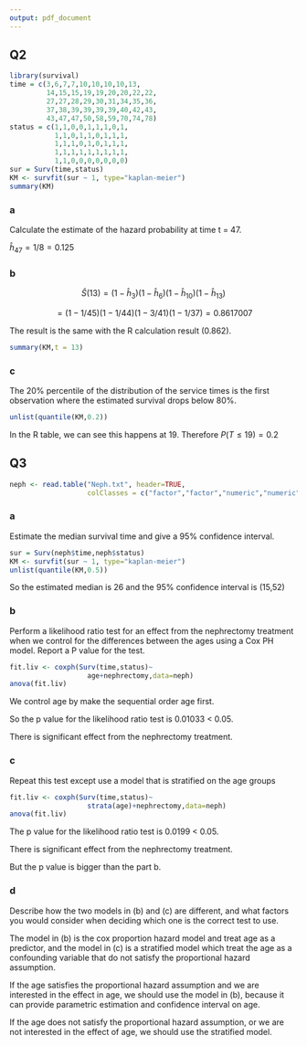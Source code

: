 ```yaml
---
output: pdf_document
---
```


## Q2

```r
library(survival)
time = c(3,6,7,7,10,10,10,10,13,
         14,15,15,19,19,20,20,22,22,
         27,27,28,29,30,31,34,35,36,
         37,38,39,39,39,39,40,42,43,
         43,47,47,50,58,59,70,74,78)
status = c(1,1,0,0,1,1,1,0,1,
           1,1,0,1,1,0,1,1,1,
           1,1,1,0,1,0,1,1,1,
           1,1,1,1,1,1,1,1,1,
           1,1,0,0,0,0,0,0,0)
sur = Surv(time,status)
KM <- survfit(sur ~ 1, type="kaplan-meier")
summary(KM)
```

### a

Calculate the estimate of the hazard probability at time t = 47.

$\hat h_{47} = 1/8 = 0.125$

### b

$$\hat S(13) = (1-\hat h_3)(1-\hat h_6)(1-\hat h_{10})(1-\hat h_{13})$$

$$ = (1-1/45)(1-1/44)(1-3/41)(1-1/37)=0.8617007$$

The result is the same with the R calculation result (0.862).

```r
summary(KM,t = 13)
```


### c

The 20% percentile of the distribution of the service times is the first observation where the estimated survival drops below 80%.

```r
unlist(quantile(KM,0.2))
```


In the R table, we can see this happens at 19. 
Therefore $P(T\leq 19)=0.2$

## Q3

```r
neph <- read.table("Neph.txt", header=TRUE, 
                   colClasses = c("factor","factor","numeric","numeric"))
```

### a

Estimate the median survival time and give a 95% confidence interval.

```r
sur = Surv(neph$time,neph$status)
KM <- survfit(sur ~ 1, type="kaplan-meier")
unlist(quantile(KM,0.5))
```

So the estimated median is 26 and the 95% confidence interval is (15,52)

### b

Perform a likelihood ratio test for an effect from the nephrectomy treatment when we
control for the differences between the ages using a Cox PH model. Report a P value for
the test.

```r
fit.liv <- coxph(Surv(time,status)~
                   age+nephrectomy,data=neph)
anova(fit.liv)
```

We control age by make the sequential order age first.

So the p value for the likelihood ratio test is 0.01033 < 0.05.

There is significant effect from the nephrectomy treatment.

### c

Repeat this test except use a model that is stratified on the age groups

```r
fit.liv <- coxph(Surv(time,status)~
                   strata(age)+nephrectomy,data=neph)
anova(fit.liv)
```


The p value for the likelihood ratio test is 0.0199 < 0.05.

There is significant effect from the nephrectomy treatment.

But the p value is bigger than the part b.

### d

Describe how the two models in (b) and (c) are different, and what factors you would
consider when deciding which one is the correct test to use.

The model in (b) is the cox proportion hazard model and treat age as a predictor, and the model in (c) is a stratified model which treat the age as a confounding variable that do not satisfy the proportional hazard assumption.

If the age satisfies the proportional hazard assumption and we are interested in the effect in age, we should use the model in (b), because it can provide parametric estimation and confidence interval on age.

If the age does not satisfy the proportional hazard assumption, or we are not interested in the effect of age, we should use the stratified model.







